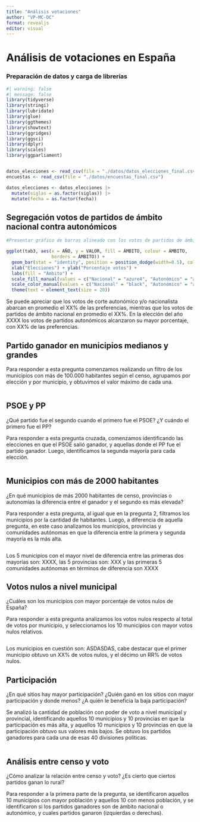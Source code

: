 ---
title: "Análisis votaciones"
author: "VP-MC-DC"
format: revealjs
editor: visual
---

# Análisis de votaciones en España

### Preparación de datos y carga de librerías

```{r}
#| warning: false
#| message: false
library(tidyverse)
library(stringi)
library(lubridate)
library(glue)
library(ggthemes)
library(showtext)
library(ggridges)
library(ggsci)
library(dplyr)
library(scales)
library(ggparliament)


datos_elecciones <- read_csv(file = "./datos/datos_elecciones_final.csv")
encuestas <- read_csv(file = "./datos/encuestas_final.csv")

datos_elecciones <- datos_elecciones |>
  mutate(siglas = as.factor(siglas)) |> 
  mutate(fecha = as.factor(fecha))
```

## Segregación votos de partidos de ámbito nacional contra autonómicos

```{r}

#Presentar gráfico de barras alineado con los votos de partidos de ámbito nacional vs los autonómicos para cada elección

ggplot(tab3, aes(x = AÑO, y = VALOR, fill = ÁMBITO, colour = ÁMBITO, 
                 borders = ÁMBITO)) + 
  geom_bar(stat = "identity", position = position_dodge(width=0.5), color = "azure4") + 
  xlab("Elecciones") + ylab("Porcentaje votos") +
  labs(fill = "Ámbito") +
  scale_fill_manual(values = c("Nacional" = "azure4", "Autonómico" = "azure2")) +
  scale_color_manual(values = c("Nacional" = "black", "Autonómico" = "azure3"))+
  theme(text = element_text(size = 20)) 

```

Se puede apreciar que los votos de corte autonómico y/o nacionalista abarcan en promedio el XX% de las preferencias, mientras que los votos de partidos de ámbito nacional en promedio el XX%. En la elección del año XXXX los votos de partidos autonómicos alcanzaron su mayor porcentaje, con XX% de las preferencias.

## Partido ganador en municipios medianos y grandes

Para responder a esta pregunta comenzamos realizando un filtro de los municipios con más de 100.000 habitantes según el censo, agrupamos por elección y por municipio, y obtuvimos el valor máximo de cada una.

```{r}

```

## PSOE y PP

¿Qué partido fue el segundo cuando el primero fue el PSOE? ¿Y cuándo el primero fue el PP?

Para responder a esta pregunta cruzada, comenzamos identificando las elecciones en que el PSOE salió ganador, y aquellas donde el PP fue el partido ganador. Luego, identificamos la segunda mayoría para cada elección.

```{r}

```

## Municipios con más de 2000 habitantes

¿En qué municipios de más 2000 habitantes de censo, provincias o autonomías la diferencia entre el ganador y el segundo es más elevada?

Para responder a esta pregunta, al igual que en la pregunta 2, filtramos los municipios por la cantidad de habitantes. Luego, a diferencia de aquella pregunta, en este caso analizamos los municipios, provincias y comunidades autónomas en que la diferencia entre la primera y segunda mayoría es la más alta.

```{r}

```

Los 5 municipios con el mayor nivel de diferencia entre las primeras dos mayorías son: XXXX, las 5 provincias son: XXX y las primeras 5 comunidades autónomas en términos de diferencia son XXXX

## Votos nulos a nivel municipal

¿Cuáles son los municipios con mayor porcentaje de votos nulos de España?

Para responder a esta pregunta analizamos los votos nulos respecto al total de votos por municipio, y seleccionamos los 10 municipios con mayor votos nulos relativos.

```{r}

```

Los municipios en cuestión son: ASDASDAS, cabe destacar que el primer municipio obtuvo un XX% de votos nulos, y el décimo un RR% de votos nulos.

## Participación

¿En qué sitios hay mayor participación? ¿Quién ganó en los sitios con mayor participación y donde menos? ¿A quién le beneficia la baja participación?

Se analizó la cantidad de población con poder de voto a nivel municipal y provincial, identificando aquellos 10 municipios y 10 provincias en que la participación es más alta, y aquellos 10 municipios y 10 provincias en que la participación obtuvo sus valores más bajos. Se obtuvo los partidos ganadores para cada una de esas 40 divisiones políticas.

```{r}

```

## Análisis entre censo y voto

¿Cómo analizar la relación entre censo y voto? ¿Es cierto que ciertos partidos ganan lo rural?

Para responder a la primera parte de la pregunta, se identificaron aquellos 10 municipios con mayor población y aquellos 10 con menos población, y se identificaron si los partidos ganadores son de ámbito nacional o autonómico, y cuales partidos ganaron (izquierdas o derechas).

```{r}

```
